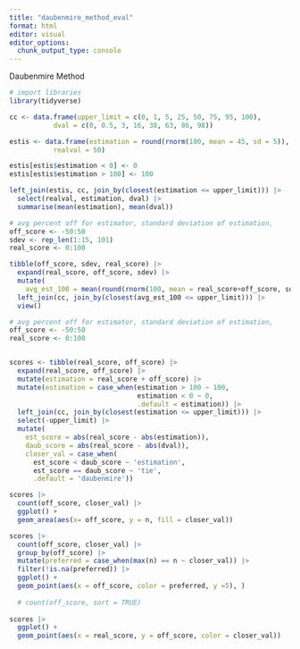 ```yaml
---
title: "daubenmire_method_eval"
format: html
editor: visual
editor_options: 
  chunk_output_type: console
---
```


Daubenmire Method

```r
# import libraries
library(tidyverse)

cc <- data.frame(upper_limit = c(0, 1, 5, 25, 50, 75, 95, 100), 
           dval = c(0, 0.5, 3, 16, 38, 63, 86, 98))

estis <- data.frame(estimation = round(rnorm(100, mean = 45, sd = 5)),
           realval = 50)

estis[estis$estimation < 0] <- 0
estis[estis$estimation > 100] <- 100

left_join(estis, cc, join_by(closest(estimation <= upper_limit))) |>
  select(realval, estimation, dval) |>
  summarise(mean(estimation), mean(dval))
```

```r
# avg percent off for estimator, standard deviation of estimation, 
off_score <- -50:50
sdev <- rep_len(1:15, 101)
real_score <- 0:100

tibble(off_score, sdev, real_score) |>
  expand(real_score, off_score, sdev) |>
  mutate(
    avg_est_100 = mean(round(rnorm(100, mean = real_score+off_score, sdev)))) |>
  left_join(cc, join_by(closest(avg_est_100 <= upper_limit))) |>
  view()
```

```r
# avg percent off for estimator, standard deviation of estimation, 
off_score <- -50:50
real_score <- 0:100


scores <- tibble(real_score, off_score) |>
  expand(real_score, off_score) |>
  mutate(estimation = real_score + off_score) |>
  mutate(estimation = case_when(estimation > 100 ~ 100,
                                estimation < 0 ~ 0,
                                .default = estimation)) |> 
  left_join(cc, join_by(closest(estimation <= upper_limit))) |>
  select(-upper_limit) |>
  mutate(
    est_score = abs(real_score - abs(estimation)),
    daub_score = abs(real_score - abs(dval)),
    closer_val = case_when(
      est_score < daub_score ~ 'estimation',
      est_score == daub_score ~ 'tie',
      .default = 'daubenmire'))

scores |>
  count(off_score, closer_val) |>
  ggplot() +
  geom_area(aes(x= off_score, y = n, fill = closer_val))

scores |>
  count(off_score, closer_val) |>
  group_by(off_score) |>
  mutate(preferred = case_when(max(n) == n ~ closer_val)) |>
  filter(!is.na(preferred)) |>
  ggplot() +
  geom_point(aes(x = off_score, color = preferred, y =5), )
  
  # count(off_score, sort = TRUE)
  
scores |>
  ggplot() +
  geom_point(aes(x = real_score, y = off_score, color = closer_val))
```

